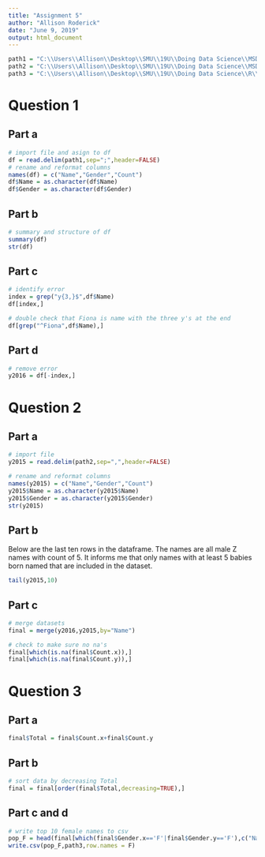 ```yaml
---
title: "Assignment 5"
author: "Allison Roderick"
date: "June 9, 2019"
output: html_document
---
```


```r

path1 = "C:\\Users\\Allison\\Desktop\\SMU\\19U\\Doing Data Science\\MSDS-6306-Doing-Data-Science\\Unit 5\\yob2016.txt"
path2 = "C:\\Users\\Allison\\Desktop\\SMU\\19U\\Doing Data Science\\MSDS-6306-Doing-Data-Science\\Unit 5\\yob2015.txt"
path3 = "C:\\Users\\Allison\\Desktop\\SMU\\19U\\Doing Data Science\\R\\pop_F.csv"

```

# Question 1
## Part a
```r
# import file and asign to df
df = read.delim(path1,sep=";",header=FALSE)
# rename and reformat columns
names(df) = c("Name","Gender","Count")
df$Name = as.character(df$Name)
df$Gender = as.character(df$Gender)

```

## Part b
```r
# summary and structure of df
summary(df)
str(df)

```

## Part c
```r
# identify error
index = grep("y{3,}$",df$Name)
df[index,]

# double check that Fiona is name with the three y's at the end
df[grep("^Fiona",df$Name),]

```

## Part d
```r
# remove error
y2016 = df[-index,]

```

# Question 2
## Part a
```r
# import file
y2015 = read.delim(path2,sep=",",header=FALSE)

# rename and reformat columns
names(y2015) = c("Name","Gender","Count")
y2015$Name = as.character(y2015$Name)
y2015$Gender = as.character(y2015$Gender)
str(y2015)
```

## Part b
Below are the last ten rows in the dataframe. The names are all male Z names with count of 5. It informs me that only names with at least 5 babies born named that are included in the dataset.
```r
tail(y2015,10)
```

## Part c
```r
# merge datasets
final = merge(y2016,y2015,by="Name")

# check to make sure no na's
final[which(is.na(final$Count.x)),]
final[which(is.na(final$Count.y)),]
```

# Question 3
## Part a
```r
final$Total = final$Count.x+final$Count.y
```

## Part b
```r
# sort data by decreasing Total
final = final[order(final$Total,decreasing=TRUE),]
```

## Part c and d
```r
# write top 10 female names to csv
pop_F = head(final[which(final$Gender.x=='F'|final$Gender.y=='F'),c("Name","Total")],10)
write.csv(pop_F,path3,row.names = F)
```



